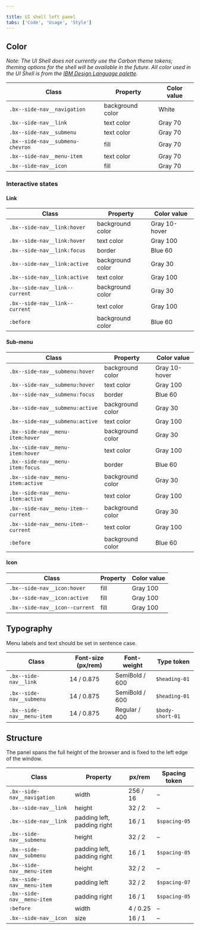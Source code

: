 ```yaml
---

title: UI shell left panel
tabs: ['Code', 'Usage', 'Style']
---
```


## Color

_Note: The UI Shell does not currently use the Carbon theme tokens; theming options for the shell will be available in the future. All color used in the UI Shell is from the [IBM Design Language palette](https://www.ibm.com/design/language/elements/color#specifications)._

| Class                            | Property         | Color value  |
| -------------------------------- | ---------------- | ------------ |
| `.bx--side-nav__navigation`      | background color | White        |
| `.bx--side-nav__link`            | text color       | Gray 70      |
| `.bx--side-nav__submenu`         | text color       | Gray 70      |
| `.bx--side-nav__submenu-chevron` | fill             | Gray 70      |
| `.bx--side-nav__menu-item`       | text color       | Gray 70      |
| `.bx--side-nav__icon`            | fill             | Gray 70      |

### Interactive states

#### Link

| Class                            | Property         | Color value   |
| -------------------------------- | ---------------- | ------------- |
| `.bx--side-nav__link:hover`      | background color | Gray 10-hover |
| `.bx--side-nav__link:hover`      | text color       | Gray 100      |
| `.bx--side-nav__link:focus`      | border           | Blue 60       |
| `.bx--side-nav__link:active`     | background color | Gray 30       |
| `.bx--side-nav__link:active`     | text color       | Gray 100      |
| `.bx--side-nav__link--current`   | background color | Gray 30       |
| `.bx--side-nav__link--current`   | text color       | Gray 100      |
| `:before`                        | background color | Blue 60 | 

#### Sub-menu

| Class                               | Property         | Color value   |
| ----------------------------------- | ---------------- | ------------- |
| `.bx--side-nav__submenu:hover`      | background color | Gray 10-hover |
| `.bx--side-nav__submenu:hover`      | text color       | Gray 100      |
| `.bx--side-nav__submenu:focus`      | border           | Blue 60       |
| `.bx--side-nav__submenu:active`     | background color | Gray 30       |
| `.bx--side-nav__submenu:active`     | text color       | Gray 100      |
| `.bx--side-nav__menu-item:hover`    | background color | Gray 30       |
| `.bx--side-nav__menu-item:hover`    | text color       | Gray 100      |
| `.bx--side-nav__menu-item:focus`    | border           | Blue 60       |
| `.bx--side-nav__menu-item:active`   | background color | Gray 30       |
| `.bx--side-nav__menu-item:active`   | text color       | Gray 100      |
| `.bx--side-nav__menu-item--current` | background color | Gray 30       |
| `.bx--side-nav__menu-item--current` | text color       | Gray 100      |
| `:before`                           | background color | Blue 60       | 


#### Icon

| Class                            | Property         | Color value   |
| -------------------------------- | ---------------- | ------------- |
| `.bx--side-nav__icon:hover`      | fill             | Gray 100      |
| `.bx--side-nav__icon:active`     | fill             | Gray 100      |
| `.bx--side-nav__icon--current`   | fill             | Gray 100      |

## Typography

Menu labels and text should be set in sentence case.

| Class                          | Font-size (px/rem) | Font-weight     | Type token      |
| ------------------------------ | ------------------ | --------------- | --------------- |
| `.bx--side-nav__link`          | 14 / 0.875         | SemiBold / 600  | `$heading-01`   |
| `.bx--side-nav__submenu`       | 14 / 0.875         | SemiBold / 600  | `$heading-01`   |
| `.bx--side-nav__menu-item`     | 14 / 0.875         | Regular / 400   | `$body-short-01`|

<!--
### Text overflow

[Guidance for text overflow and wrapping for platform name or labels]

-->

## Structure
The panel spans the full height of the browser and is fixed to the left edge of the window. 

| Class                          | Property                    | px/rem     | Spacing token |
| ------------------------------ | --------------------------- | ---------- | ------------- |
| `.bx--side-nav__navigation`    | width                       | 256 / 16   | –             |
| `.bx--side-nav__link`          | height                      | 32 / 2     | –             |
| `.bx--side-nav__link`          | padding left, padding right | 16 / 1     | `$spacing-05` |
| `.bx--side-nav__submenu`       | height                      | 32 / 2     | –             |
| `.bx--side-nav__submenu`       | padding left, padding right | 16 / 1     | `$spacing-05` |
| `.bx--side-nav__menu-item`     | height                      | 32 / 2     | –             |
| `.bx--side-nav__menu-item`     | padding left                | 32 / 2     | `$spacing-07` |
| `.bx--side-nav__menu-item`     | padding right               | 16 / 1     | `$spacing-05` |
| `:before`                      | width                       | 4 / 0.25   | –             |
| `.bx--side-nav__icon`          | size                        | 16 / 1     | –             |

<!--
[to do: spec image]
-->

<!--
### Responsive behavior

[to do]

### Icon placement

[to do]
-->
